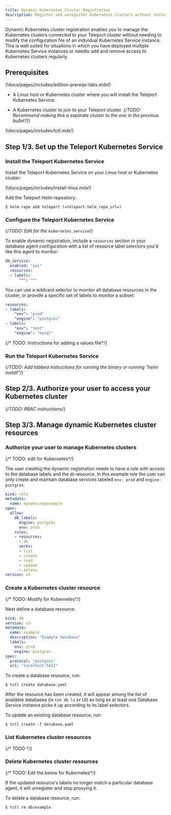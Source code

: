 ```yaml
---
title: Dynamic Kubernetes Cluster Registration
description: Register and unregister Kubernetes clusters without restarting a Teleport Kubernetes Service instance.
---
```


Dynamic Kubernetes cluster registration enables you to manage the Kubernetes
clusters connected to your Teleport cluster without needing to modify the
configuration file of an individual Kubernetes Service instance. This is well
suited for situations in which you have deployed multiple Kubernetes Service
instances or needto add and remove access to Kubernetes clusters regularly. 

## Prerequisites

(!docs/pages/includes/edition-prereqs-tabs.mdx!)

- A Linux host or Kubernetes cluster where you will install the Teleport
  Kubernetes Service.

- A Kubernetes cluster to join to your Teleport cluster. 
  {*/TODO: Recommend making this a separate cluster to the one in the previous
  bullet?*/}

(!docs/pages/includes/tctl.mdx!)

## Step 1/3. Set up the Teleport Kubernetes Service

### Install the Teleport Kubernetes Service

Install the Teleport Kubernetes Service on your Linux host or Kubernetes
cluster:

<Tabs>
<TabItem label="Linux Host">

(!docs/pages/includes/install-linux.mdx!)

</TabItem>
<TabItem label="Kubernetes Cluster">

Add the Teleport Helm repository:

```code
$ helm repo add teleport (=teleport.helm_repo_url=)
```

</TabItem>
</Tabs>

### Configure the Teleport Kubernetes Service

<Tabs>
<TabItem label="Linux Host">

{/*TODO: Edit for the `kubernetes_service`*/}

To enable dynamic registration, include a `resources` section in your database
agent configuration with a list of resource label selectors you'd like this
agent to monitor:

```yaml
db_service:
  enabled: "yes"
  resources:
  - labels:
      "*": "*"
```

You can use a wildcard selector to monitor all database resources in the cluster,
or provide a specific set of labels to monitor a subset:

```yaml
resources:
- labels:
    "env": "prod"
    "engine": "postgres"
- labels:
    "env": "test"
    "engine": "mysql"
```

</TabItem>
<TabItem label="Kubernetes Cluster">

{/* TODO: Instructions for adding a values file*/}

</TabItem>
</Tabs>

### Run the Teleport Kubernetes Service

{/*TODO: Add tabbed instructions for running the binary or running "helm install"*/}

## Step 2/3. Authorize your user to access your Kubernetes cluster

{/*TODO: RBAC instructions*/}

## Step 3/3. Manage dynamic Kubernetes cluster resources

### Authorize your user to manage Kubernetes clusters

{/* TODO: edit for Kubernetes*/}

The user creating the dynamic registration needs to have a role with access to the 
database labels and the `db` resource.  In this example role the user can only
create and maintain database services labeled `env: prod` and `engine: postgres`.

```yaml
kind: role
metadata:
  name: dynamicregexample
spec:
  allow:
    db_labels:
      engine: postgres
      env: prod
    rules:
    - resources:
      - db
      verbs:
      - list
      - create
      - read
      - update
      - delete
version: v5
```

### Create a Kubernetes cluster resource

{/* TODO: Modify for Kubernetes*/}

Next define a database resource:

```yaml
kind: db
version: v3
metadata:
  name: example
  description: "Example database"
  labels:
    env: prod
    engine: postgres
spec:
  protocol: "postgres"
  uri: "localhost:5432"
```

To create a database resource, run:

```code
$ tctl create database.yaml
```

After the resource has been created, it will appear among the list of available
databases (in `tsh db ls` or UI) as long as at least one Database Service
instance picks it up according to its label selectors.

To update an existing database resource, run:

```code
$ tctl create -f database.yaml
```

### List Kubernetes cluster resources

{/* TODO */}

### Delete Kubernetes cluster resources

{/* TODO: Edit the below for Kubernetes*/}

If the updated resource's labels no longer match a particular database agent, it
will unregister and stop proxying it.

To delete a database resource, run:

```code
$ tctl rm db/example
```

